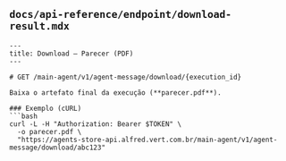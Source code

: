 
## `docs/api-reference/endpoint/download-result.mdx`
```mdx
---
title: Download — Parecer (PDF)
---

# GET /main-agent/v1/agent-message/download/{execution_id}

Baixa o artefato final da execução (**parecer.pdf**).

### Exemplo (cURL)
```bash
curl -L -H "Authorization: Bearer $TOKEN" \
  -o parecer.pdf \
  "https://agents-store-api.alfred.vert.com.br/main-agent/v1/agent-message/download/abc123"
